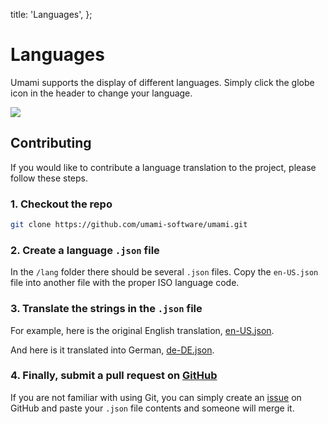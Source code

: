   title: 'Languages',
};

# Languages

Umami supports the display of different languages. Simply click the globe icon in the header to change your language.

<img src="/images/v1/languages.png" />

## Contributing

If you would like to contribute a language translation to the project, please follow these steps.

### 1. Checkout the repo

```sh
git clone https://github.com/umami-software/umami.git
```

### 2. Create a language `.json` file

In the `/lang` folder there should be several `.json` files. Copy the `en-US.json` file into another file with the
proper ISO language code.

### 3. Translate the strings in the `.json` file

For example, here is the original English translation, [en-US.json](https://raw.githubusercontent.com/umami-software/umami/master/lang/en-US.json).

And here is it translated into German, [de-DE.json](https://raw.githubusercontent.com/umami-software/umami/master/lang/de-DE.json).

### 4. Finally, submit a pull request on [GitHub](https://github.com/umami-software/umami)

If you are not familiar with using Git, you can simply create an [issue](https://github.com/umami-software/umami/issues) on GitHub
and paste your `.json` file contents and someone will merge it.
